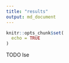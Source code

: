 ```yaml
---
title: "results"
output: md_document
---
```


```r
knitr::opts_chunk$set(
  echo = TRUE
)
```

TODO lse
